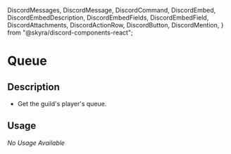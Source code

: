   DiscordMessages,
  DiscordMessage,
  DiscordCommand,
  DiscordEmbed,
  DiscordEmbedDescription,
  DiscordEmbedFields,
  DiscordEmbedField,
  DiscordAttachments,
  DiscordActionRow,
  DiscordButton,
  DiscordMention,
} from "@skyra/discord-components-react";

# Queue

## Description

- Get the guild's player's queue.

## Usage

_No Usage Available_